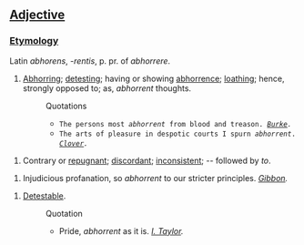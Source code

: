 ==[[Adjective]]==

===[[Etymology]]===

Latin ''abhorens'', ''-rentis'', p. pr. of ''abhorrere''.

#[[Abhorring]]; [[detesting]]; having or showing [[abhorrence]]; [[loathing]]; hence, strongly opposed to; as, ''abhorrent'' thoughts.
#:Quotations
#:*<code>The persons most ''abhorrent'' from blood and treason. ''[[Burke (source)|Burke]].''</code>
#:*<code>The arts of pleasure in despotic courts I spurn ''abhorrent''. ''[[Clover (source)|Clover]].''</code>

#Contrary or [[repugnant]]; [[discordant]]; [[inconsistent]]; -- followed by ''to''.

#Injudicious profanation, so ''abhorrent'' to our stricter principles.</code> ''[[Gibbon (source)|Gibbon]].''

#[[Detestable]].
#:Quotation
#:*Pride, ''abhorrent'' as it is.</code> ''[[I. Taylor (source)|I. Taylor]].''
